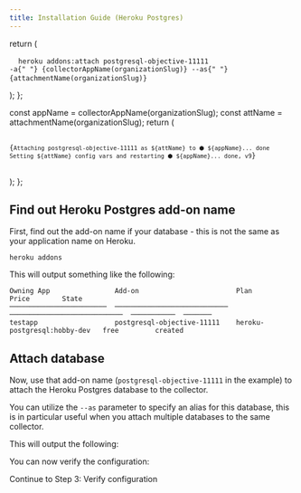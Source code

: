 ```yaml
---
title: Installation Guide (Heroku Postgres)
---
```



  return (
    <pre>
      <code>
        heroku addons:attach postgresql-objective-11111 -a{" "}
        {collectorAppName(organizationSlug)} --as{" "}
        {attachmentName(organizationSlug)}
      </code>
    </pre>
  );
};

  const appName = collectorAppName(organizationSlug);
  const attName = attachmentName(organizationSlug);
  return (
    <pre>
      <code>
        {`Attaching postgresql-objective-11111 as ${attName} to ⬢ ${appName}... done
Setting ${attName} config vars and restarting ⬢ ${appName}... done, v9`}
      </code>
    </pre>
  );
};

## Find out Heroku Postgres add-on name

First, find out the add-on name if your database - this is not the same as your application name on Heroku.

```
heroku addons
```

This will output something like the following:

```
Owning App                Add-on                        Plan                          Price        State
────────────────────────  ────────────────────────────  ────────────────────────────  ───────────  ───────
testapp                   postgresql-objective-11111    heroku-postgresql:hobby-dev   free         created
```

## Attach database

Now, use that add-on name (`postgresql-objective-11111` in the example) to attach the Heroku Postgres database to the collector.

You can utilize the `--as` parameter to specify an alias for this database, this is in particular useful when you attach multiple databases to the same collector.

<AddonsAttachCommand organizationSlug={props.organizationSlug} />

This will output the following:

<AddonsAttachOutput organizationSlug={props.organizationSlug} />

You can now verify the configuration:

<Link className="btn btn-success" to="03_verify_configuration">
  Continue to Step 3: Verify configuration
</Link>
